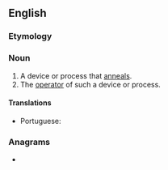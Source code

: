 ==English==

===Etymology===
{{suffix|en|anneal|er}}

===Noun===
{{en-noun}}

# A device or process that [[anneal]]s.
# The [[operator]] of such a device or process.

====Translations====
{{trans-top|device or process that anneals}}
* Portuguese: {{t|pt|recozedor|m}}
{{trans-mid}}
{{trans-bottom}}

===Anagrams===
* {{anagrams|en|a=aaeelnnr|Lernaean|reanneal}}